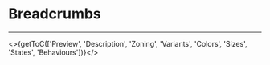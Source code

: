 

<Meta title="UI Components/Breadcrumbs [quark]/Overview" />

# Breadcrumbs
---

<>{getToC(['Preview', 'Description', 'Zoning', 'Variants', 'Colors', 'Sizes', 'States', 'Behaviours'])}</>

<DesignBreadcrumbs />
